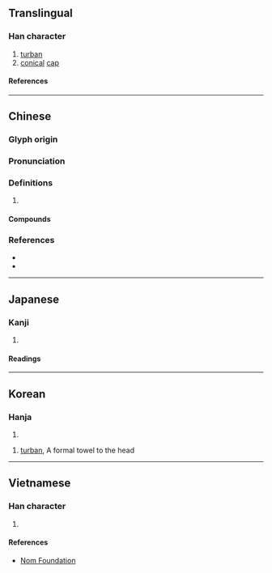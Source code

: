 {{also|帻}}
{{character info/new}}
==Translingual==

===Han character===
{{Han char|rn=50|rad=巾|as=11|sn=14|four=45286|canj=LBQMC|ids=⿰巾責}}

# [[turban]]
# [[conical]] [[cap]]

====References====
{{Han ref|kx=0336.060|dkj=09058|dj=0643.070|hdz=10751.090|uh=5E58}}

----

==Chinese==
{{zh-forms|s=帻}}

===Glyph origin===
{{Han etym}}

===Pronunciation===
{{zh-pron
|m=zē
|c=zik1,zaak3
|mc=y
|oc=y
|cat=
}}

===Definitions===
{{zh-hanzi}}

# {{rfdef|zh}}

====Compounds====
{{zh-der|介幘|卷幘|岸幘|巾幘|幘巾|絳幘雞人|綠幘|赤幘}}

===References===
* {{R:twedu|B00936}}
* {{R:yue:Hanzi}}

----

==Japanese==

===Kanji===
{{ja-kanji|grade=|rs=巾11}}

# {{rfdef|ja|sort=巾11}}

====Readings====
{{ja-readings
|on=さく, しゃく
|kun=ずきん
}}

----

==Korean==

===Hanja===
{{ko-hanja|책}}

# {{rfdef|ko|sort=巾11}}

# [[turban]], A formal towel to the head

----

==Vietnamese==

===Han character===
{{vi-readings|rs=巾11|reading=trách}}

# {{rfdef|vi|sort=巾11}}

====References====
* [http://nomfoundation.org/common/nom_details.php?codepoint=5e58 Nom Foundation]